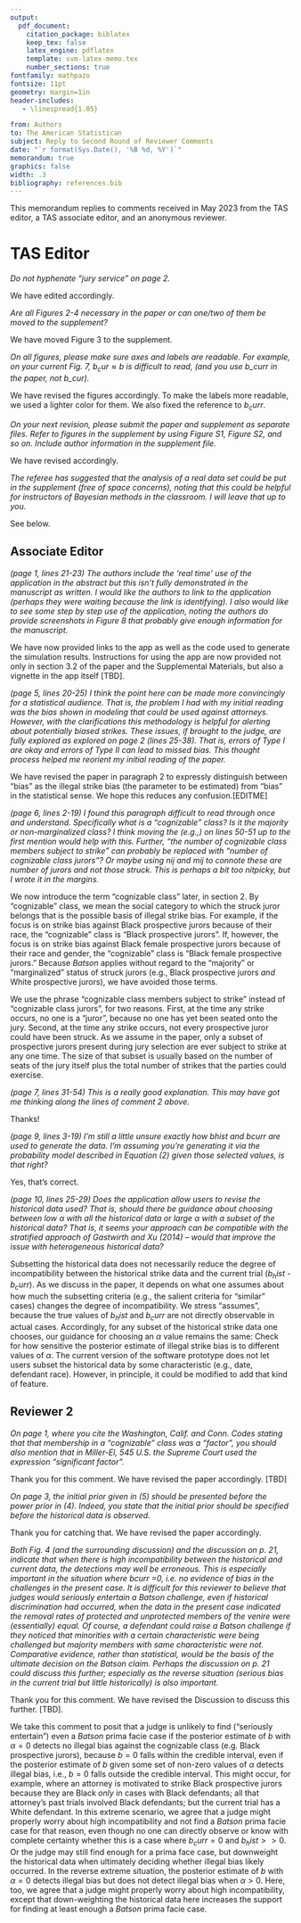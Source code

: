 ```yaml
---
output: 
  pdf_document:
    citation_package: biblatex
    keep_tex: false
    latex_engine: pdflatex
    template: svm-latex-memo.tex
    number_sections: true
fontfamily: mathpazo
fontsize: 11pt
geometry: margin=1in
header-includes:
   - \linespread{1.05}

from: Authors
to: The American Statistican
subject: Reply to Second Round of Reviewer Comments
date: "`r format(Sys.Date(), '%B %d, %Y')`"
memorandum: true
graphics: false
width: .3
bibliography: references.bib
---
```


This memorandum replies to comments received in May 2023 from the TAS editor, a TAS associate editor, and an anonymous reviewer.

# TAS Editor

_Do not hyphenate "jury service" on page 2._ 

We have edited accordingly.

_Are all Figures 2-4 necessary in the paper or can one/two of them be moved to the supplement?_

We have moved Figure 3 to the supplement.

_On all figures, please make sure axes and labels are readable. For example, on your current Fig. 7, $b_cur \approx b$ is difficult to read, (and you use b_curr in the paper, not b_cur)._

We have revised the figures accordingly.  To make the labels more readable, we used a lighter color for them.  We also fixed the reference to $b_curr$.

_On your next revision, please submit the paper and supplement as separate files. Refer to figures in the supplement by using Figure S1, Figure S2, and so on. Include author information in the supplement file._

We have revised accordingly.

_The referee has suggested that the analysis of a real data set could be put in the supplement (free of space concerns), noting that this could be helpful for instructors of Bayesian methods in the classroom. I will leave that up to you._

See below.

## Associate Editor

_(page 1, lines 21-23) The authors include the ‘real time’ use of the application in the abstract but this isn’t fully demonstrated in the manuscript as written. I would like the authors to link to the application (perhaps they were waiting because the link is identifying). I also would like to see some step by step use of the application, noting the authors do provide screenshots in Figure 8 that probably give enough information for the manuscript._

We have now provided links to the app as well as the code used to generate the simulation results. Instructions for using the app are now provided not only in section 3.2 of the paper and the Supplemental Materials, but also a vignette in the app itself [TBD]. 

_(page 5, lines 20-25) I think the point here can be made more convincingly for a statistical audience. That is, the problem I had with my initial reading was the bias shown in modeling that could be used against attorneys. However, with the clarifications this methodology is helpful for alerting about potentially biased strikes. These issues, if brought to the judge, are fully explored as explored on page 2 (lines 25-38). That is, errors of Type I are okay and errors of Type II can lead to missed bias. This thought process helped me reorient my initial reading of the paper._

We have revised the paper in paragraph 2 to expressly distinguish between "bias" as the illegal strike bias (the parameter to be estimated) from "bias" in the statistical sense.  We hope this reduces any confusion.[EDITME]

_(page 6, lines 2-19) I found this paragraph difficult to read through once and understand. Specifically what is a “cognizable” class? Is it the majority or non-marginalized class? I think moving the (e.g.,) on lines 50-51 up to the first mention would help with this. Further, “the number of cognizable class members subject to strike” can probably be replaced with “number of cognizable class jurors”? Or maybe using nij and mij to connote these are number of jurors and not those struck. This is perhaps a bit too nitpicky, but I wrote it in the margins._

We now introduce the term "cognizable class" later, in section 2. By "cognizable" class, we mean the social category to which the struck juror belongs that is the possible basis of illegal strike bias. For example, if the focus is on strike bias against Black prospective jurors because of their race, the "cognizable" class is "Black prospective jurors". If, however, the focus is on strike bias against Black female prospective jurors because of their race and gender, the "cognizable" class is "Black female prospective jurors."  Because _Batson_ applies without regard to the "majority" or "marginalized" status of struck jurors (e.g., Black prospective jurors _and_ White prospective jurors), we have avoided those terms.

We use the phrase "cognizable class members subject to strike" instead of "cognizable class jurors", for two reasons. First, at the time any strike occurs, no one is a "juror", because no one has yet been seated onto the jury. Second, at the time any strike occurs, not every prospective juror could have been struck. As we assume in the paper, only a subset of prospective jurors present during jury selection are ever subject to strike at any one time. The size of that subset is usually based on the number of seats of the jury itself plus the total number of strikes that the parties could exercise.

_(page 7, lines 31-54) This is a really good explanation. This may have got me thinking along the lines of comment 2 above._

Thanks!

_(page 9, lines 3-19) I’m still a little unsure exactly how bhist and bcurr are used to generate the data. I’m assuming you’re generating it via the probability model described in Equation (2) given those selected values, is that right?_

Yes, that's correct.

_(page 10, lines 25-29) Does the application allow users to revise the historical data used? That is, should there be guidance about choosing between low $\alpha$ with all the historical data or large α with a subset of the historical data? That is, it seems your approach can be compatible with the stratified approach of Gastwirth and Xu (2014) – would that improve the issue with heterogeneous historical data?_

Subsetting the historical data does not necessarily reduce the degree of incompatibility between the historical strike data and the current trial ($b_hist$ - $b_curr$). As we discuss in the paper, it depends on what one assumes about how much the subsetting criteria (e.g., the salient criteria for "similar" cases) changes the degree of incompatibility. We stress "assumes", because the true values of $b_hist$ and $b_curr$ are not directly observable in actual cases. Accordingly, for any subset of the historical strike data one chooses, our guidance for choosing an $\alpha$ value remains the same: Check for how sensitive the posterior estimate of illegal strike bias is to different values of $\alpha$. The current version of the software prototype does not let users subset the historical data by some characteristic (e.g., date, defendant race). However, in principle, it could be modified to add that kind of feature.

## Reviewer 2

_On page 1, where you cite the Washington, Calif. and Conn. Codes stating that that membership in a “cognizable” class was a “factor”, you should also mention that in Miller-El, 545 U.S. the Supreme Court used the expression “significant factor”._

Thank you for this comment.  We have revised the paper accordingly. [TBD]

_On page 3, the initial prior given in (5) should be presented before the power prior in (4). Indeed, you state that the initial prior should be specified before the historical data is observed._

Thank you for catching that. We have revised the paper accordingly.

_Both Fig. 4 (and the surrounding discussion) and the discussion on p. 21, indicate that when there is high incompatibility between the historical and current data, the detections may well be erroneous. This is especially important in the situation where bcurr =0, i.e. no evidence of bias in the challenges in the present case. It is difficult for this reviewer to believe that judges would seriously entertain a Batson challenge, even if historical discrimination had occurred, when the data in the present case indicated the removal rates of protected and unprotected members of the venire were (essentially) equal. Of course, a defendant could raise a Batson challenge if they noticed that minorities with a certain characteristic were being challenged but majority members with same characteristic were not. Comparative evidence, rather than statistical, would be the basis of the ultimate decision on the Batson claim. Perhaps the discussion on p. 21 could discuss this further; especially as the reverse situation (serious bias in the current trial but little historically) is also important._

Thank you for this comment.  We have revised the Discussion to discuss this further. [TBD].  

We take this comment to posit that a judge is unlikely to find ("seriously entertain") even a _Batson_ prima facie case if the posterior estimate of $b$ with $\alpha = 0$ detects no illegal bias against the cognizable class (e.g. Black prospective jurors), because $b = 0$ falls within the credible interval, even if the posterior estimate of $b$ given some set of non-zero values of $\alpha$ detects illegal bias, i.e., $b = 0$ falls outside the credible interval.  This might occur, for example, where an attorney is motivated to strike Black prospective jurors because they are Black _only_ in cases with Black defendants; all that attorney's past trials involved Black defendants; but the current trial has a White defendant. In this extreme scenario, we agree that a judge might properly worry about high incompatibility and not find a _Batson_ prima facie case for that reason, even though no one can directly observe or know with complete certainty whether this is a case where $b_curr = 0$ and $b_hist >> 0$. Or the judge may still find enough for a prima face case, but downweight the historical data when ultimately deciding whether illegal bias likely occurred. In the reverse extreme situation, the posterior estimate of $b$ with $\alpha = 0$ detects illegal bias but does not detect illegal bias when $\alpha > 0$. Here, too, we agree that a judge might properly worry about high incompatibility, except that down-weighting the historical data here increases the support for finding at least enough a _Batson_ prima facie case.

